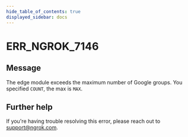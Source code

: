 ```yaml
---
hide_table_of_contents: true
displayed_sidebar: docs
---
```



# ERR_NGROK_7146

## Message

The edge module exceeds the maximum number of Google groups. You specified `COUNT`, the max is `MAX`.

<ErrorDetails error="err_ngrok_7146" />

## Further help

If you're having trouble resolving this error, please reach out to [support@ngrok.com](mailto:support@ngrok.com?subject=Help%20with%20ERR_NGROK_7146).
